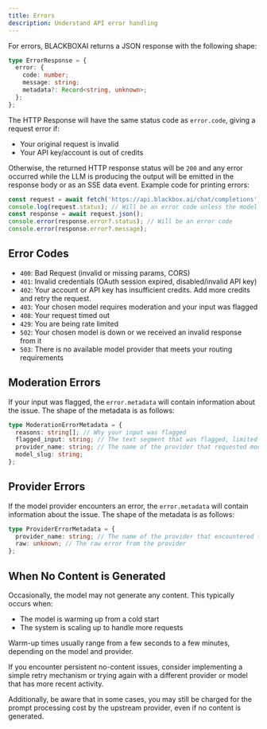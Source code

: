 ```yaml
---
title: Errors
description: Understand API error handling
---
```


For errors, BLACKBOXAI returns a JSON response with the following shape:

```typescript TypeScript
type ErrorResponse = {
  error: {
    code: number;
    message: string;
    metadata?: Record<string, unknown>;
  };
};
```

The HTTP Response will have the same status code as `error.code`, giving a request error if:

- Your original request is invalid
- Your API key/account is out of credits

Otherwise, the returned HTTP response status will be `200` and any error occurred while the LLM is producing the output will be emitted in the response body or as an SSE data event.
Example code for printing errors:

```typescript TypeScript
const request = await fetch('https://api.blackbox.ai/chat/completions');
console.log(request.status); // Will be an error code unless the model started processing your request
const response = await request.json();
console.error(response.error?.status); // Will be an error code
console.error(response.error?.message);
```

## Error Codes

- `400`: Bad Request (invalid or missing params, CORS)
- `401`: Invalid credentials (OAuth session expired, disabled/invalid API key)
- `402`: Your account or API key has insufficient credits. Add more credits and retry the request.
- `403`: Your chosen model requires moderation and your input was flagged
- `408`: Your request timed out
- `429`: You are being rate limited
- `502`: Your chosen model is down or we received an invalid response from it
- `503`: There is no available model provider that meets your routing requirements

## Moderation Errors

If your input was flagged, the `error.metadata` will contain information about the issue. The shape of the metadata is as follows:

```typescript TypeScript
type ModerationErrorMetadata = {
  reasons: string[]; // Why your input was flagged
  flagged_input: string; // The text segment that was flagged, limited to 100 characters. If the flagged input is longer than 100 characters, it will be truncated in the middle and replaced with ...
  provider_name: string; // The name of the provider that requested moderation
  model_slug: string;
};
```

## Provider Errors

If the model provider encounters an error, the `error.metadata` will contain information about the issue. The shape of the metadata is as follows:

```typescript TypeScript
type ProviderErrorMetadata = {
  provider_name: string; // The name of the provider that encountered the error
  raw: unknown; // The raw error from the provider
};
```

## When No Content is Generated

Occasionally, the model may not generate any content. This typically occurs when:

- The model is warming up from a cold start
- The system is scaling up to handle more requests

Warm-up times usually range from a few seconds to a few minutes, depending on the model and provider.

If you encounter persistent no-content issues, consider implementing a simple retry mechanism or trying again with a different provider or model that has more recent activity.

Additionally, be aware that in some cases, you may still be charged for the prompt processing cost by the upstream provider, even if no content is generated.
